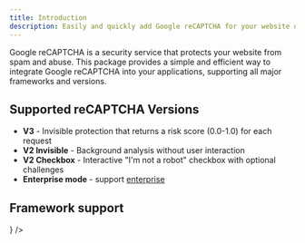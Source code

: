 ```yaml
---
title: Introduction
description: Easily and quickly add Google reCAPTCHA for your website or application
---
```



Google reCAPTCHA is a security service that protects your website from spam and abuse. This package provides a simple and efficient way to integrate Google reCAPTCHA into your applications, supporting all major frameworks and versions.

## Supported reCAPTCHA Versions

- **V3** - Invisible protection that returns a risk score (0.0-1.0) for each request
- **V2 Invisible** - Background analysis without user interaction
- **V2 Checkbox** - Interactive "I'm not a robot" checkbox with optional challenges
- **Enterprise mode** - support [enterprise](https://cloud.google.com/recaptcha/docs/overview)

## Framework support

<Cards>
  <Card
    title='React'
    href='/docs/react'
    description='React hooks and components for easy integration'
    icon={<ReactIcon fill='var(--color-fd-primary)' />}
  />
</Cards>
